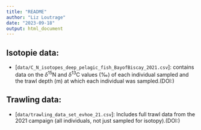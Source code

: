 ```yaml
---
title: "README"
author: "Liz Loutrage"
date: "2023-09-18"
output: html_document
---
```


## Isotopie data:
  - [`data/C_N_isotopes_deep_pelagic_fish_BayofBiscay_2021.csv`]: contains data on the $\delta$<sup>15</sup>N and $\delta$<sup>13</sup>C values (‰) of each individual sampled and the trawl depth (m) at which each individual was sampled.(DOI:)
  
## Trawling data: 
  - [`data/trawling_data_set_evhoe_21.csv`]: Includes full trawl data from the 2021 campaign (all individuals, not just sampled for isotopy).(DOI:)